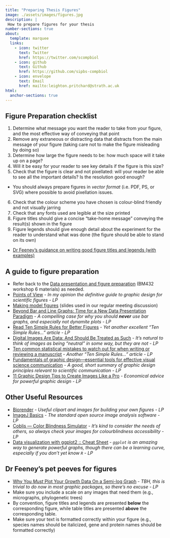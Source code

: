 ```yaml
---
title: "Preparing Thesis Figures"
image: ./assets/images/figures.jpg
description: |
 How to prepare figures for your thesis
number-sections: true
about:
  template: marquee
  links:
    - icon: twitter
      text: Twitter
      href: https://twitter.com/scompbiol
    - icon: github
      text: Github
      href: https://github.com/sipbs-compbiol
    - icon: envelope
      text: Email
      href: mailto:leighton.pritchard@strath.ac.uk
html:
  anchor-sections: true
---
```


## Figure Preparation checklist

1. Determine what message you want the reader to take from your figure, and the most effective way of conveying that point
2. Remove any extraneous or distracting data that distracts from the main message of your figure (taking care not to make the figure misleading by doing so)
3. Determine how large the figure needs to be: how much space will it take up on a page?
4. Will it be easy for your reader to see key details if the figure is this size?
5. Check that the figure is clear and not pixellated: will your reader be able to see all the important details? Is the resolution good enough?
  - You should always prepare figures in _vector format_ (i.e. PDF, PS, or SVG) where possible to avoid pixellation issues.
6. Check that the colour scheme you have chosen is colour-blind friendly and not visually jarring
7. Check that any fonts used are legible at the size printed
8. Figure titles should give a concise "take-home message" conveying the result(s) shown in the figure
9. Figure legends should give enough detail about the experiment for the reader to understand what was done (the figure should be able to stand on its own)

- [Dr Feeney's guidance on writing good figure titles and legends (with examples)](./assets/docs/FigureTitleLegend.docx)

## A guide to figure preparation

- Refer back to the [Data presentation and figure preparation](https://sipbs-compbiol.github.io/BM432/notebooks/04-data_presentation_workshop.html) (BM432 workshop 6 materials) as needed.
- [Points of View](https://protocolsmethods.springernature.com/posts/43650-data-visualization-a-view-of-every-points-of-view-column) - _In my opinion the definitive guide to graphic design for scientific figures - LP_
- [Making model figures](./Making_model_figures_workshop.pptx) (slides used in our regular meeting discussion)
- [Beyond Bar and Line Graphs: Time for a New Data Presentation Paradigm](https://journals.plos.org/plosbiology/article?id=10.1371/journal.pbio.1002128) - _A compelling case for why you should **never** use bar graphs, and especially not dynamite plots - LP_
- [Read Ten Simple Rules for Better Figures](https://doi.org/10.1371/journal.pcbi.1003833) - _Yet another excellent "Ten Simple Rules…" article - LP_
- [Digital Images Are Data: And Should Be Treated as Such](https://www.ncbi.nlm.nih.gov/pmc/articles/PMC4210356/) - _It's natural to think of images as being "neutral" in some way, but they are not - LP_
- [Ten common statistical mistakes to watch out for when writing or reviewing a manuscript](https://elifesciences.org/articles/48175) - _Another "Ten Simple Rules…" article - LP_
- [Fundamentals of graphic design---essential tools for effective visual science communication](https://www.facetsjournal.com/doi/10.1139/facets-2018-0049) - _A good, short summary of graphic design principles relevant to scientific communication - LP_
- [11 Graphic Design Tips to Create Images Like a Pro](https://blog.snappa.com/graphic-design-tips/) - _Economical advice for powerful graphic design - LP_

## Other Useful Resources

- [Biorender](https://www.biorender.com/) - _Useful clipart and images for building your own figures - LP_
- [ImageJ Basics](https://imagej.nih.gov/ij/docs/pdfs/ImageJ.pdf) - _The standard open source image analysis software - LP_
- [Coblis --- Color Blindness Simulator](https://www.color-blindness.com/coblis-color-blindness-simulator/) - _It's kind to consider the needs of others, so always check your images for colourblindness accessibility - LP_
- [Data visualization with ggplot2 :: Cheat Sheet](https://rstudio.github.io/cheatsheets/html/data-visualization.html?_gl=1*yq93b*_ga*NDg4Mzg2NDQ4LjE2OTI4ODYzNzY.*_ga_2C0WZ1JHG0*MTY5MzIyOTcyMy41LjAuMTY5MzIyOTcyMy4wLjAuMA..) - _`ggplot` is an amazing way to generate powerful graphs, though there can be a learning curve, especially if you don't yet know `R` - LP_

## Dr Feeney's pet peeves for figures

- [Why You *Must* Plot Your Growth Data On a Semi-log Graph](https://schaechter.asmblog.org/schaechter/2018/07/why-you-must-plot-your-growth-data-on-semi-log-graph-paper.html) - _TBH, this is trivial to do now in most graphic packages, so there's no excuse - LP_
- Make sure you include a scale on any images that need them (e.g., micrographs, phylogenetic trees)
- By convention, figure titles and legends are presented **below** the corresponding figure, while table titles are presented **above** the corresponding table.
- Make sure your text is formatted correctly within your figure (e.g., species names should be italicized, gene and protein names should be formatted correctly)
